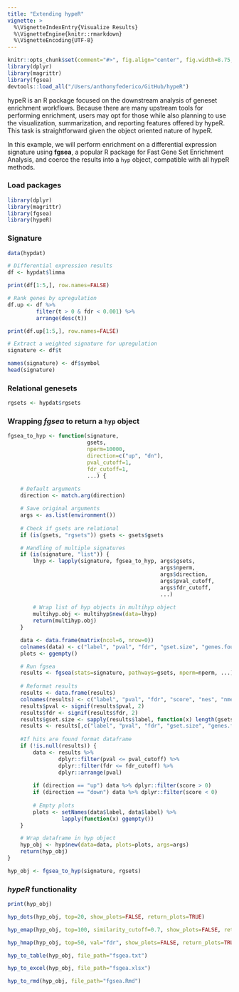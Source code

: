 ```yaml
---
title: "Extending hypeR"
vignette: >
  %\VignetteIndexEntry{Visualize Results}
  %\VignetteEngine{knitr::rmarkdown}
  %\VignetteEncoding{UTF-8}
---
```


```r
knitr::opts_chunk$set(comment="#>", fig.align="center", fig.width=8.75, cache=FALSE)
library(dplyr)
library(magrittr)
library(fgsea)
devtools::load_all("/Users/anthonyfederico/GitHub/hypeR")
```

hypeR is an R package focused on the downstream analysis of geneset enrichment workflows. Because there are many upstream tools for performing enrichment, users may opt for those while also planning to use the visualization, summarization, and reporting features offered by hypeR. This task is straightforward given the object oriented nature of hypeR.

In this example, we will perform enrichment on a differential expression signature using **fgsea**, a popular R package for Fast Gene Set Enrichment Analysis, and coerce the results into a `hyp` object, compatible with all hypeR methods.

### Load packages
```r

library(dplyr)
library(magrittr)
library(fgsea)
library(hypeR)

```

### Signature
```r
data(hypdat)

# Differential expression results
df <- hypdat$limma

print(df[1:5,], row.names=FALSE)

# Rank genes by upregulation
df.up <- df %>%
         filter(t > 0 & fdr < 0.001) %>%
         arrange(desc(t))

print(df.up[1:5,], row.names=FALSE)

# Extract a weighted signature for upregulation
signature <- df$t

names(signature) <- df$symbol
head(signature)

```

### Relational genesets
```r

rgsets <- hypdat$rgsets

```

### Wrapping *fgsea* to return a `hyp` object
```r

fgsea_to_hyp <- function(signature,
                         gsets, 
                         nperm=10000, 
                         direction=c("up", "dn"),
                         pval_cutoff=1, 
                         fdr_cutoff=1,
                         ...) {
    
    # Default arguments
    direction <- match.arg(direction)

    # Save original arguments
    args <- as.list(environment())
    
    # Check if gsets are relational
    if (is(gsets, "rgsets")) gsets <- gsets$gsets

    # Handling of multiple signatures
    if (is(signature, "list")) {
        lhyp <- lapply(signature, fgsea_to_hyp, args$gsets,
                                                args$nperm,
                                                args$direction,
                                                args$pval_cutoff,
                                                args$fdr_cutoff, 
                                                ...)
 
        # Wrap list of hyp objects in multihyp object
        multihyp.obj <- multihyp$new(data=lhyp)
        return(multihyp.obj)
    }

    data <- data.frame(matrix(ncol=6, nrow=0))
    colnames(data) <- c("label", "pval", "fdr", "gset.size", "genes.found", "score")
    plots <- ggempty()    

    # Run fgsea
    results <- fgsea(stats=signature, pathways=gsets, nperm=nperm, ...)
    
    # Reformat results
    results <- data.frame(results)
    colnames(results) <- c("label", "pval", "fdr", "score", "nes", "nme", "genes.found", "le")
    results$pval <- signif(results$pval, 2)
    results$fdr <- signif(results$fdr, 2)
    results$gset.size <- sapply(results$label, function(x) length(gsets[[x]]))
    results <- results[,c("label", "pval", "fdr", "gset.size", "genes.found", "score")]
    
    #If hits are found format dataframe
    if (!is.null(results)) {
        data <- results %>%
                dplyr::filter(pval <= pval_cutoff) %>%
                dplyr::filter(fdr <= fdr_cutoff) %>%
                dplyr::arrange(pval)
        
        if (direction == "up") data %>% dplyr::filter(score > 0)
        if (direction == "down") data %>% dplyr::filter(score < 0)
        
        # Empty plots
        plots <- setNames(data$label, data$label) %>%
                 lapply(function(x) ggempty())
    }

    # Wrap dataframe in hyp object
    hyp_obj <- hyp$new(data=data, plots=plots, args=args)
    return(hyp_obj)
}

hyp_obj <- fgsea_to_hyp(signature, rgsets)

```

### *hypeR* functionality
```r

print(hyp_obj)

```

```r

hyp_dots(hyp_obj, top=20, show_plots=FALSE, return_plots=TRUE)

```

```r

hyp_emap(hyp_obj, top=100, similarity_cutoff=0.7, show_plots=FALSE, return_plots=TRUE)

```

```r

hyp_hmap(hyp_obj, top=50, val="fdr", show_plots=FALSE, return_plots=TRUE)

```

```r

hyp_to_table(hyp_obj, file_path="fsgea.txt")

```

```r

hyp_to_excel(hyp_obj, file_path="fsgea.xlsx")

```

```r

hyp_to_rmd(hyp_obj, file_path="fgsea.Rmd")

```
